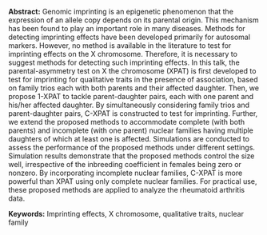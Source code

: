 <span>**Abstract:**</span> Genomic imprinting is an epigenetic
phenomenon that the expression of an allele copy depends on its parental
origin. This mechanism has been found to play an important role in many
diseases. Methods for detecting imprinting effects have been developed
primarily for autosomal markers. However, no method is available in the
literature to test for imprinting effects on the X chromosome.
Therefore, it is necessary to suggest methods for detecting such
imprinting effects. In this talk, the parental-asymmetry test on X the
chromosome (XPAT) is first developed to test for imprinting for
qualitative traits in the presence of association, based on family trios
each with both parents and their affected daughter. Then, we propose
1-XPAT to tackle parent-daughter pairs, each with one parent and his/her
affected daughter. By simultaneously considering family trios and
parent-daughter pairs, C-XPAT is constructed to test for imprinting.
Further, we extend the proposed methods to accommodate complete (with
both parents) and incomplete (with one parent) nuclear families having
multiple daughters of which at least one is affected. Simulations are
conducted to assess the performance of the proposed methods under
different settings. Simulation results demonstrate that the proposed
methods control the size well, irrespective of the inbreeding
coefficient in females being zero or nonzero. By incorporating
incomplete nuclear families, C-XPAT is more powerful than XPAT using
only complete nuclear families. For practical use, these proposed
methods are applied to analyze the rheumatoid arthritis data.

<span>**Keywords:**</span> Imprinting effects, X chromosome, qualitative
traits, nuclear family
